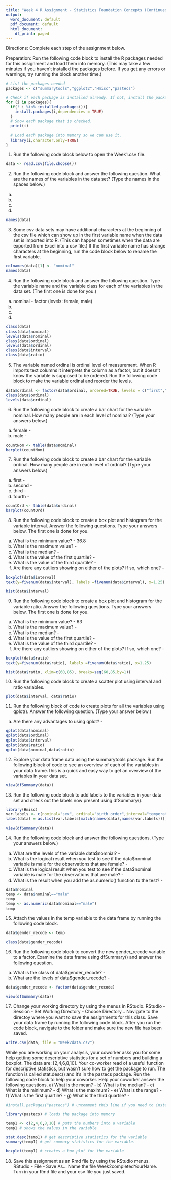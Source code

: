 ```yaml
---
title: "Week 4 R Assignment - Statistics Foundation Concepts (Continued)"
output:
  word_document: default
  pdf_document: default
  html_document:
    df_print: paged
---
```

Directions: Complete each step of the assignment below.

Preparation: Run the following code block to install the R packages needed for this assignment and load them into memory. (This may take a few minutes if you haven't installed the packages before. If you get any errors or warnings, try running the block another time.)
```r
# List the packages needed
packages <- c("summarytools","ggplot2","Hmisc","pastecs")

# Check if each package is installed already. If not, install the package.
for (i in packages){
  if(! i %in% installed.packages()){
    install.packages(i,dependencies = TRUE)
  }
  # Show each package that is checked.
  print(i)
  
  # Load each package into memory so we can use it.
  library(i,character.only=TRUE)
}
```


1) Run the following code block below to open the Week1.csv file.
```r
data <- read.csv(file.choose())
```

2) Run the following code block and answer the following question. What are the names of the variables in the data set? (Type the names in the spaces below.)
a)
b)
c)
d)
```r
names(data)
```

3) Some csv data sets may have additional characters at the beginning of the csv file which can show up in the first variable name when the data set is imported into R. (This can happen sometimes when the data are exported from Excel into a csv file.) If the first variable name has strange characters at the beginning, run the code block below to rename the first variable.
```r
colnames(data)[1] <- "nominal"
names(data)
```

4) Run the following code block and answer the following question. Type the variable name and the variable class for each of the variables in the data set. (The first one is done for you.)
a) nominal - factor (levels: female, male)
b) 
c)
d)
```r
class(data)
class(data$nominal)
levels(data$nominal)
class(data$ordinal)
levels(data$ordinal)
class(data$interval)
class(data$ratio)
```

5) The variable named ordinal is ordinal level of measurement. When R imports text columns it interprets the column as a factor, but it doesn't know the variable is supposed to be ordered. Run the following code block to make the variable ordinal and reorder the levels.
```r
data$ordinal <- factor(data$ordinal, ordered=TRUE, levels = c("first","second","third","fourth"))
class(data$ordinal)
levels(data$ordinal)
```

6) Run the following code block to create a bar chart for the variable nominal. How many people are in each level of nominal? (Type your answers below.)
a) female - 
b) male - 
```r
countNom <- table(data$nominal)
barplot(countNom)
```

7) Run the following code block to create a bar chart for the variable ordinal. How many people are in each level of ordnial? (Type your answers below.)
a) first - 
b) second - 
c) third - 
d) fourth - 
```r
countOrd <- table(data$ordinal)
barplot(countOrd)
```

8) Run the following code block to create a box plot and histogram for the variable interval. Answer the following questions. Type your answers below. The first one is done for you.
a) What is the minimum value? - 36.8
b) What is the maximum value? - 
c) What is the median? - 
d) What is the value of the first quartile? - 
e) What is the value of the third quartile? - 
f) Are there any outliers showing on either of the plots? If so, which one? - 
```r
boxplot(data$interval)
text(y=fivenum(data$interval), labels =fivenum(data$interval), x=1.25)

hist(data$interval)
```

9) Run the following code block to create a box plot and histogram for the variable ratio. Answer the following questions. Type your answers below. The first one is done for you.
a) What is the minimum value? - 63
b) What is the maximum value? - 
c) What is the median? - 
d) What is the value of the first quartile? - 
e) What is the value of the third quartile? - 
f) Are there any outliers showing on either of the plots? If so, which one? - 
```r
boxplot(data$ratio)
text(y=fivenum(data$ratio), labels =fivenum(data$ratio), x=1.25)

hist(data$ratio, xlim=c(60,85), breaks=seq(60,85,by=1))
```

10) Run the following code block to create a scatter plot using interval and ratio variables.
```r
plot(data$interval, data$ratio)

```

11) Run the following block of code to create plots for all the variables using qplot(). Answer the following question. (Type your answer below.)
a) Are there any advantages to using qplot? - 
```r
qplot(data$nominal)
qplot(data$ordinal)
qplot(data$interval)
qplot(data$ratio)
qplot(data$nominal,data$ratio)
```

12) Explore your data frame data using the summarytools package. Run the following block of code to see an overview of each of the variables in your data frame.This is a quick and easy way to get an overview of the variables in your data set.
```r
view(dfSummary(data))
```

13) Run the following code block to add labels to the variables in your data set and check out the labels now present using dfSummary().
```r
library(Hmisc)
var.labels <- c(nominal="sex", ordinal="birth order",interval="temperature in Celsius", ratio="height in inches")
label(data) = as.list(var.labels[match(names(data),names(var.labels))])

view(dfSummary(data))
```

14) Run the following code block and answer the following questions. (Type your answers below.)
a) What are the levels of the variable data$nomnial? - 
b) What is the logical result when you test to see if the data$nominal variable is male for the observations that are female? - 
c) What is the logical result when you test to see if the data$nominal variable is male for the observations that are male? - 
d) What is the result when you add the as.numeric() function to the test? - 
```r
data$nominal
temp <- data$nominal=="male"
temp
temp <- as.numeric(data$nominal=="male")
temp
```

15) Attach the values in the temp variable to the data frame by running the following code block.

```r
data$gender_recode <- temp

class(data$gender_recode)


```

16) Run the following code block to convert the new gender_recode variable to a factor. Examine the data frame using dfSummary() and answer the following question.
a) What is the class of data$gender_recode? - 
b) What are the levels of data$gender_recode? - 
```r
data$gender_recode <- factor(data$gender_recode)

view(dfSummary(data))
```

17) Change your working directory by using the menus in RStudio. RStudio - Session - Set Working Directory - Choose Directory... Navigate to the directoy where you want to save the assignments for this class. Save your data frame by running the following code block. After you run the code block, navigate to the folder and make sure the new file has been saved.
```r
write.csv(data, file = "Week2data.csv")
```

While you are working on your analysis, your coworker asks you for some help getting some descriptive statistics for a set of numbers and building a boxplot. The data are: [2,4,6,8,10]. Your co-worker read of a useful function for descriptive statistics, but wasn't sure how to get the package to run. The function is called stat.desc() and it's in the pastecs package. Run the following code block to help your coworker. Help your coworker answer the following questions.
a) What is the mean? - 
b) What is the median? - 
c) What is the minimum? - 
d) What is the maximum? - 
e) What is the range? - 
f) What is the first quartile? - 
g) What is the third quartile? - 
```r
#install.packages("pastecs") # uncomment this line if you need to install package

library(pastecs) # loads the package into memory

temp1 <- c(2,4,6,8,10) # puts the numbers into a variable
temp1 # shows the values in the variable

stat.desc(temp1) # get descriptive statistics for the variable
summary(temp1) # get summary statistics for the variable.

boxplot(temp1) # creates a box plot for the variable
```


18) Save this assignment as an Rmd file by using the RStudio menus. RStudio - File - Save As... Name the file Week2completedYourName. Turn in your Rmd file and your csv file you just saved.